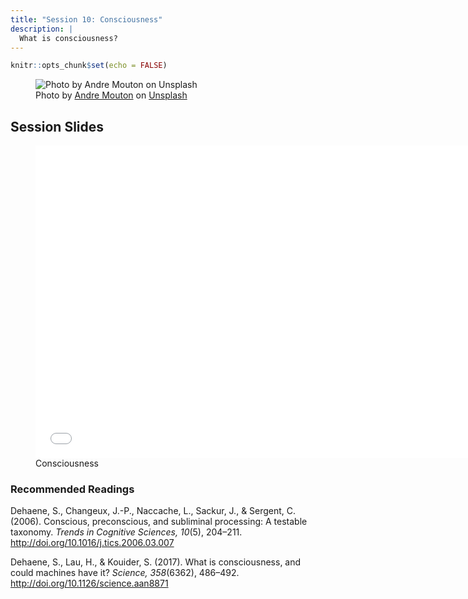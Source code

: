 ```yaml
---
title: "Session 10: Consciousness"
description: |
  What is consciousness?
---
```


```r
knitr::opts_chunk$set(echo = FALSE)
```

![<span>Photo by <a href="https://unsplash.com/@andremouton?utm_source=unsplash&amp;utm_medium=referral&amp;utm_content=creditCopyText">Andre Mouton</a> on <a href="https://unsplash.com/s/photos/mirror?utm_source=unsplash&amp;utm_medium=referral&amp;utm_content=creditCopyText">Unsplash</a></span>](photos/andre-mouton-GBEHjsPQbEQ-unsplash.jpg)

## Session Slides 

![Consciousness](presentations/KPII_session10.pdf){width=700px height=500px}

### Recommended Readings

Dehaene, S., Changeux, J.-P., Naccache, L., Sackur, J., & Sergent, C. (2006). Conscious, preconscious, and subliminal processing: A testable taxonomy. *Trends in Cognitive Sciences, 10*(5), 204–211. [http://doi.org/10.1016/j.tics.2006.03.007](https://github.com/matarui/kogpsy/raw/main/docs/literature/Dehaene_2006_TiCS.pdf)

Dehaene, S., Lau, H., & Kouider, S. (2017). What is consciousness, and could machines have it? *Science, 358*(6362), 486–492.  [http://doi.org/10.1126/science.aan8871](https://github.com/matarui/kogpsy/raw/main/docs/literature/Dehaene_2017_Science.pdf)

